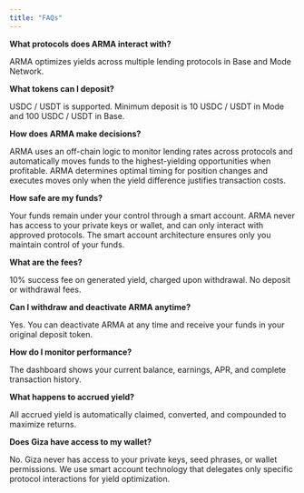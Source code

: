 ```yaml
---
title: "FAQs"
---
```


**What protocols does ARMA interact with?**

ARMA optimizes yields across multiple lending protocols in Base and Mode Network.

**What tokens can I deposit?**

USDC / USDT is supported. Minimum deposit is 10 USDC / USDT in Mode and 100 USDC / USDT in Base.

**How does ARMA make decisions?**

ARMA uses an off-chain logic to monitor lending rates across protocols and automatically moves funds to the highest-yielding opportunities when profitable. ARMA determines optimal timing for position changes and executes moves only when the yield difference justifies transaction costs.

**How safe are my funds?**

Your funds remain under your control through a smart account. ARMA never has access to your private keys or wallet, and can only interact with approved protocols. The smart account architecture ensures only you maintain control of your funds.

**What are the fees?**

10% success fee on generated yield, charged upon withdrawal. No deposit or withdrawal fees.

**Can I withdraw and deactivate ARMA anytime?**

Yes. You can deactivate ARMA at any time and receive your funds in your original deposit token.

**How do I monitor performance?**

The dashboard shows your current balance, earnings, APR, and complete transaction history.

**What happens to accrued yield?**

All accrued yield is automatically claimed, converted, and compounded to maximize returns.

**Does Giza have access to my wallet?**

No. Giza never has access to your private keys, seed phrases, or wallet permissions. We use smart account technology that delegates only specific protocol interactions for yield optimization.


